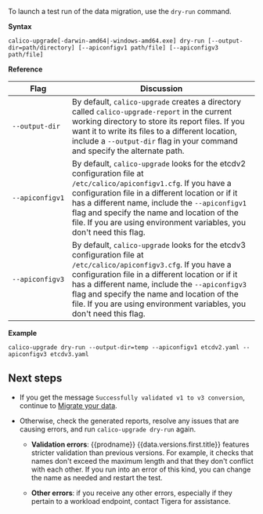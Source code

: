 
To launch a test run of the data migration, use the `dry-run` command.

**Syntax**
```
calico-upgrade[-darwin-amd64|-windows-amd64.exe] dry-run [--output-dir=path/directory] [--apiconfigv1 path/file] [--apiconfigv3 path/file]
```
   
**Reference**
   
| Flag | Discussion 
| ---- | ---------- 
| <code>&#8209;&#8209;output&#8209;dir</code> | By default, `calico-upgrade` creates a directory called `calico-upgrade-report` in the current working directory to store its report files. If you want it to write its files to a different location, include a `--output-dir` flag in your command and specify the alternate path. 
| <code>&#8209;&#8209;apiconfigv1</code> | By default, `calico-upgrade` looks for the etcdv2 configuration file at `/etc/calico/apiconfigv1.cfg`. If you have a configuration file in a different location or if it has a different name, include the `--apiconfigv1` flag and specify the name and location of the file. If you are using environment variables, you don't need this flag. 
| <code>&#8209;&#8209;apiconfigv3</code> | By default, `calico-upgrade` looks for the etcdv3 configuration file at `/etc/calico/apiconfigv3.cfg`. If you have a configuration file in a different location or if it has a different name, include the `--apiconfigv3` flag and specify the name and location of the file. If you are using environment variables, you don't need this flag.
   
**Example**
```
calico-upgrade dry-run --output-dir=temp --apiconfigv1 etcdv2.yaml --apiconfigv3 etcdv3.yaml
```

## Next steps

- If you get the message `Successfully validated v1 to v3 conversion`, continue to
   [Migrate your data](/_includes/content/migrate).

- Otherwise, check the generated reports, resolve any issues that are causing
   errors, and run `calico-upgrade dry-run` again.
   
   - **Validation errors**: {{prodname}} {{data.versions.first.title}}
     features stricter validation than previous versions. For example, it checks that names
     don't exceed the maximum length and that they don't conflict with each other. If you run 
     into an error of this kind, you can change the name as needed and restart the test.
     
   - **Other errors**: if you receive any other errors, especially if they pertain to a 
     workload endpoint, contact Tigera for assistance. 
   

